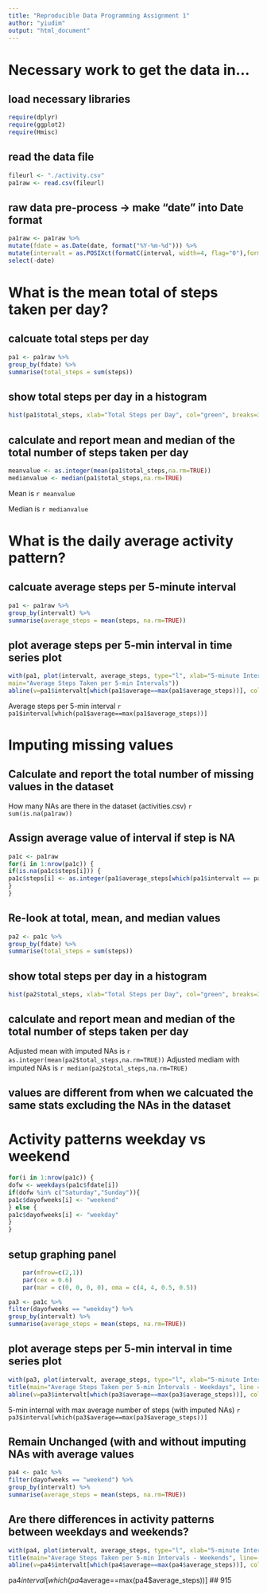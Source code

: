 ```yaml
---
title: "Reproducible Data Programming Assignment 1"
author: "yiudim"
output: "html_document"
---
```


# Necessary work to get the data in...
## load necessary libraries
```r
require(dplyr)
require(ggplot2)
require(Hmisc)
```
	
## read the data file
```r
fileurl <- "./activity.csv"
pa1raw <- read.csv(fileurl)
```

## raw data pre-process -> make "date" into Date format
```r
pa1raw <- pa1raw %>% 
mutate(fdate = as.Date(date, format("%Y-%m-%d"))) %>% 
mutate(intervalt = as.POSIXct(formatC(interval, width=4, flag="0"),format="%H%M")) %>%
select(-date)
```
		

# What is the mean total of steps taken per day?
## calcuate total steps per day
```r
pa1 <- pa1raw %>% 
group_by(fdate) %>%
summarise(total_steps = sum(steps))
```

## show total steps per day in a histogram
```r
hist(pa1$total_steps, xlab="Total Steps per Day", col="green", breaks=30)
```

## calculate and report mean and median of the total number of steps taken per day
```r
meanvalue <- as.integer(mean(pa1$total_steps,na.rm=TRUE))
medianvalue <- median(pa1$total_steps,na.rm=TRUE)
```

Mean is `r meanvalue`

Median is `r medianvalue`


# What is the daily average activity pattern?
## calcuate average steps per 5-minute interval
```r
pa1 <- pa1raw %>% 
group_by(intervalt) %>%
summarise(average_steps = mean(steps, na.rm=TRUE))
```

## plot average steps per 5-min interval in time series plot
```r
with(pa1, plot(intervalt, average_steps, type="l", xlab="5-minute Intervals", 
main="Average Steps Taken per 5-min Intervals"))
abline(v=pa1$intervalt[which(pa1$average==max(pa1$average_steps))], col="blue")
```
Average steps per 5-min interval `r pa1$interval[which(pa1$average==max(pa1$average_steps))]`


# Imputing missing values 
## Calculate and report the total number of missing values in the dataset
How many NAs are there in the dataset (activities.csv) `r sum(is.na(pa1raw))`

## Assign average value of interval if step is NA
```r
pa1c <- pa1raw
for(i in 1:nrow(pa1c)) {
if(is.na(pa1c$steps[i])) {
pa1c$steps[i] <- as.integer(pa1$average_steps[which(pa1$intervalt == pa1c$intervalt[i])])
}
}
```

## Re-look at total, mean, and median values
```r
pa2 <- pa1c %>% 
group_by(fdate) %>%
summarise(total_steps = sum(steps))
```

## show total steps per day in a histogram
```r
hist(pa2$total_steps, xlab="Total Steps per Day", col="green", breaks=30)
```

## calculate and report mean and median of the total number of steps taken per day
Adjusted mean with imputed NAs is `r as.integer(mean(pa2$total_steps,na.rm=TRUE))`
Adjusted mediam with imputed NAs is `r median(pa2$total_steps,na.rm=TRUE)`

## values are different from when we calcuated the same stats excluding the NAs in the dataset

# Activity patterns weekday vs weekend
```r
for(i in 1:nrow(pa1c)) {
dofw <- weekdays(pa1c$fdate[i]) 
if(dofw %in% c("Saturday","Sunday")){
pa1c$dayofweeks[i] <- "weekend"
} else {
pa1c$dayofweeks[i] <- "weekday"
}
}
```

## setup graphing panel
```r
	par(mfrow=c(2,1))
	par(cex = 0.6)
	par(mar = c(0, 0, 0, 0), oma = c(4, 4, 0.5, 0.5))
```

```r
pa3 <- pa1c %>% 
filter(dayofweeks == "weekday") %>%
group_by(intervalt) %>%
summarise(average_steps = mean(steps, na.rm=TRUE))
```

## plot average steps per 5-min interval in time series plot
```r
with(pa3, plot(intervalt, average_steps, type="l", xlab="5-minute Intervals")) 
title(main="Average Steps Taken per 5-min Intervals - Weekdays", line = -2)
abline(v=pa3$intervalt[which(pa3$average==max(pa3$average_steps))], col="blue")
```

5-min internal with max average number of steps (with imputed NAs) `r pa3$interval[which(pa3$average==max(pa3$average_steps))]`

## Remain Unchanged (with and without imputing NAs with average values
```r
pa4 <- pa1c %>% 
filter(dayofweeks == "weekend") %>%
group_by(intervalt) %>%
summarise(average_steps = mean(steps, na.rm=TRUE))
```

## Are there differences in activity patterns between weekdays and weekends?
```r
with(pa4, plot(intervalt, average_steps, type="l", xlab="5-minute Intervals")) 
title(main="Average Steps Taken per 5-min Intervals - Weekends", line=-2)
abline(v=pa4$intervalt[which(pa4$average==max(pa4$average_steps))], col="blue")
```

pa4$interval[which(pa4$average==max(pa4$average_steps))]
## 915
